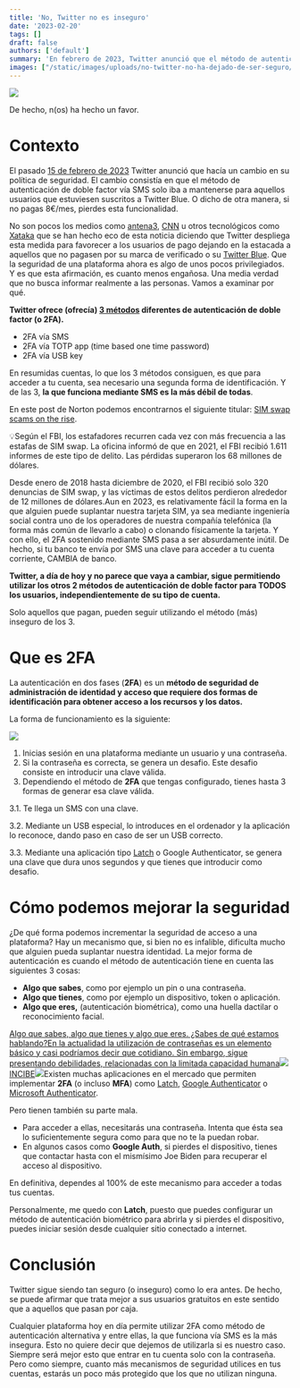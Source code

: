 ```yaml
---
title: 'No, Twitter no es inseguro'
date: '2023-02-20'
tags: []
draft: false
authors: ['default']
summary: 'En febrero de 2023, Twitter anunció que el método de autenticación de doble factor vía SMS solo estaría disponible para los usuarios de Twitter Blue. Aunque algunos medios argumentaron que esta medida favorecía a los usuarios de pago, la realidad es que el método de 2FA vía SMS es el más débil. Las estafas de SIM swap están en aumento y suplantar una tarjeta SIM es relativamente fácil. Afortunadamente, Twitter aún permite a todos los usuarios utilizar otros dos métodos de autenticación más seguros. Para aumentar la seguridad, es recomendable utilizar un método de autenticación que tenga en cuenta algo que sabes, algo que tienes y algo que eres. Aplicaciones como Latch, Google Authenticator y Microsoft Authenticator ofrecen esta funcionalidad, aunque es importante recordar que también tienen sus limitaciones. En resumen, Twitter sigue siendo seguro siempre y cuando se utilicen métodos de autenticación más seguros que el 2FA vía SMS.'
images: ["/static/images/uploads/no-twitter-no-ha-dejado-de-ser-seguro/twitter_2fa.webp", "/static/images/uploads/no-twitter-no-ha-dejado-de-ser-seguro/2fa_Excalidraw-1.webp", "/static/images/uploads/no-twitter-no-ha-dejado-de-ser-seguro/post_d5_txt3.webp"]
---
```


![](/static/images/uploads/no-twitter-no-ha-dejado-de-ser-seguro/twitter_2fa.webp)

De hecho, n(os) ha hecho un favor.

Contexto
========

El pasado [15 de febrero de 2023](https://blog.twitter.com/en_us/topics/product/2023/an-update-on-two-factor-authentication-using-sms-on-twitter) Twitter anunció que hacía un cambio en su política de seguridad. El cambio consistía en que el método de autenticación de doble factor vía SMS solo iba a mantenerse para aquellos usuarios que estuviesen suscritos a Twitter Blue. O dicho de otra manera, si no pagas 8€/mes, pierdes esta funcionalidad.

No son pocos los medios como [antena3](https://www.antena3.com/noticias/tecnologia/twitter-cobrara-usuarios-proteger-sus-cuentas-autenticacion-dos-pasos-mediante-sms_2023021863f108f52b5c780001355f72.html), [CNN](https://cnnespanol.cnn.com/2023/02/19/twitter-cobrara-autenticacion-de-dos-factores-sms-trax/) u otros tecnológicos como [Xataka](https://www.xataka.com/empresas-y-economia/pagas-u-olvidate-identificacion-dos-pasos-sms-ultimo-elon-para-empujar-twitter-blue) que se han hecho eco de esta noticia diciendo que Twitter despliega esta medida para favorecer a los usuarios de pago dejando en la estacada a aquellos que no pagasen por su marca de verificado o su [Twitter Blue](https://help.twitter.com/es/using-twitter/twitter-blue). Que la seguridad de una plataforma ahora es algo de unos pocos privilegiados. Y es que esta afirmación, es cuanto menos engañosa. Una media verdad que no busca informar realmente a las personas. Vamos a examinar por qué.

**Twitter ofrece (ofrecía) [3 métodos](https://help.twitter.com/es/managing-your-account/two-factor-authentication) diferentes de autenticación de doble factor (o 2FA).**

* 2FA vía SMS
* 2FA vía TOTP app (time based one time password)
* 2FA vía USB key

En resumidas cuentas, lo que los 3 métodos consiguen, es que para acceder a tu cuenta, sea necesario una segunda forma de identificación. Y de las 3, **la que funciona mediante SMS es la más débil de todas**.

En este post de Norton podemos encontrarnos el siguiente titular: [SIM swap scams on the rise](https://us.norton.com/blog/mobile/sim-swap-fraud#).

💡Según el FBI, los estafadores recurren cada vez con más frecuencia a las estafas de SIM swap. La oficina informó de que en 2021, el FBI recibió 1.611 informes de este tipo de delito. Las pérdidas superaron los 68 millones de dólares.   
  
Desde enero de 2018 hasta diciembre de 2020, el FBI recibió solo 320 denuncias de SIM swap, y las víctimas de estos delitos perdieron alrededor de 12 millones de dólares.Aun en 2023, es relativamente fácil la forma en la que alguien puede suplantar nuestra tarjeta SIM, ya sea mediante ingeniería social contra uno de los operadores de nuestra compañía telefónica (la forma más común de llevarlo a cabo) o clonando físicamente la tarjeta. Y con ello, el 2FA sostenido mediante SMS pasa a ser absurdamente inútil. De hecho, si tu banco te envía por SMS una clave para acceder a tu cuenta corriente, CAMBIA de banco.

**Twitter, a día de hoy y no parece que vaya a cambiar, sigue permitiendo utilizar los otros 2 métodos de autenticación de doble factor para TODOS los usuarios, independientemente de su tipo de cuenta.**

Solo aquellos que pagan, pueden seguir utilizando el método (más) inseguro de los 3.

Que es 2FA
==========

La autenticación en dos fases (**2FA**) es un **método de seguridad de administración de identidad y acceso que requiere dos formas de identificación para obtener acceso a los recursos y los datos.**

La forma de funcionamiento es la siguiente:

![](/static/images/uploads/no-twitter-no-ha-dejado-de-ser-seguro/2fa\_Excalidraw-1.webp)

1. Inicias sesión en una plataforma mediante un usuario y una contraseña.
2. Si la contraseña es correcta, se genera un desafio. Este desafio consiste en introducir una clave válida.
3. Dependiendo el método de **2FA** que tengas configurado, tienes hasta 3 formas de generar esa clave válida.  

3.1. Te llega un SMS con una clave.  

3.2. Mediante un USB especial, lo introduces en el ordenador y la aplicación lo reconoce, dando paso en caso de ser un USB correcto.  

3.3. Mediante una aplicación tipo [Latch](https://latch.elevenpaths.com/) o Google Authenticator, se genera una clave que dura unos segundos y que tienes que introducir como desafio.


Cómo podemos mejorar la seguridad
=================================

¿De qué forma podemos incrementar la seguridad de acceso a una plataforma? Hay un mecanismo que, si bien no es infalible, dificulta mucho que alguien pueda suplantar nuestra identidad. La mejor forma de autenticación es cuando el método de autenticación tiene en cuenta las siguientes 3 cosas:

* **Algo que sabes**, como por ejemplo un pin o una contraseña.
* **Algo que tienes**, como por ejemplo un dispositivo, token o aplicación.
* **Algo que eres,** (autenticación biométrica), como una huella dactilar o reconocimiento facial.

[Algo que sabes, algo que tienes y algo que eres. ¿Sabes de qué estamos hablando?En la actualidad la utilización de contraseñas es un elemento básico y casi podríamos decir que cotidiano. Sin embargo, sigue presentando debilidades, relacionadas con la limitada capacidad humana![](https://www.incibe.es/sites/default/files/iconos_ios/apple-touch-icon-180x180.png)INCIBE![](/static/images/uploads/no-twitter-no-ha-dejado-de-ser-seguro/post\_d5\_txt3.webp)](https://www.incibe.es/protege-tu-empresa/blog/algo-sabes-tienes-eres-contrasenas-identidad-online)Existen muchas aplicaciones en el mercado que permiten implementar **2FA** (o incluso **MFA**) como [Latch](https://latch.elevenpaths.com/), [Google Authenticator](https://support.google.com/accounts/answer/1066447?hl=en&co=GENIE.Platform%3DAndroid) o [Microsoft Authenticator](https://www.microsoft.com/en-us/security/mobile-authenticator-app).

Pero tienen también su parte mala.

* Para acceder a ellas, necesitarás una contraseña. Intenta que ésta sea lo suficientemente segura como para que no te la puedan robar.
* En algunos casos como **Google Auth**, si pierdes el dispositivo, tienes que contactar hasta con el mismísimo Joe Biden para recuperar el acceso al dispositivo.

En definitiva, dependes al 100% de este mecanismo para acceder a todas tus cuentas.

Personalmente, me quedo con **Latch**, puesto que puedes configurar un método de autenticación biométrico para abrirla y si pierdes el dispositivo, puedes iniciar sesión desde cualquier sitio conectado a internet.

Conclusión
==========

Twitter sigue siendo tan seguro (o inseguro) como lo era antes. De hecho, se puede afirmar que trata mejor a sus usuarios gratuitos en este sentido que a aquellos que pasan por caja.

Cualquier plataforma hoy en día permite utilizar 2FA como método de autenticación alternativa y entre ellas, la que funciona vía SMS es la más insegura. Esto no quiere decir que dejemos de utilizarla si es nuestro caso. Siempre será mejor esto que entrar en tu cuenta solo con la contraseña. Pero como siempre, cuanto más mecanismos de seguridad utilices en tus cuentas, estarás un poco más protegido que los que no utilizan ninguna.

